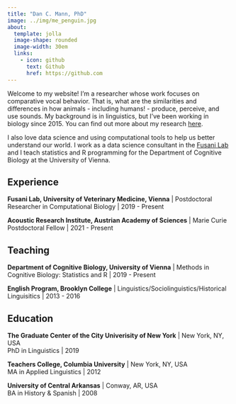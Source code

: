 ```yaml
---
title: "Dan C. Mann, PhD"
image: ../img/me_penguin.jpg
about: 
  template: jolla  
  image-shape: rounded
  image-width: 30em 
  links: 
    - icon: github
      text: Github
      href: https://github.com
---
```


Welcome to my website! 
I'm a researcher whose work focuses on comparative vocal behavior. 
That is, what are the similarities and differences in how animals - including humans! - produce, perceive, and use sounds. 
My background is in linguistics, but I've been working in biology since 2015. 
You can find out more about my research [here](research.qmd). 

I also love data science and using computational tools to help us better understand our world. I work as a data science consultant in the [Fusani Lab](https://fusanilab.org/) and I teach statistics and R programming for the Department of Cognitive Biology at the University of Vienna.
 
## Experience

**Fusani Lab, University of Veterinary Medicine, Vienna** | Postdoctoral Researcher in Computational Biology | 2019 - Present

**Acoustic Research Institute, Austrian Academy of Sciences** | Marie Curie Postdoctoral Fellow | 2021 - Present  

## Teaching

**Department of Cognitive Biology, University of Vienna** | Methods in Cognitive Biology: Statistics and R | 2019 - Present

**English Program, Brooklyn College** | Linguistics/Sociolinguistics/Historical Linguisitics | 2013 - 2016

## Education

**The Graduate Center of the City Univerisity of New York** | New York, NY, USA  
PhD in Linguistics | 2019

**Teachers College, Columbia University** | New York, NY, USA  
MA in Applied Linguistics | 2012

**University of Central Arkansas** | Conway, AR, USA  
BA in History & Spanish | 2008


